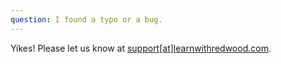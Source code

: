 ```yaml
---
question: I found a typo or a bug.
---
```

Yikes! Please let us know at [support[at]learnwithredwood.com](mailto:support@learnwithredwood.com).
